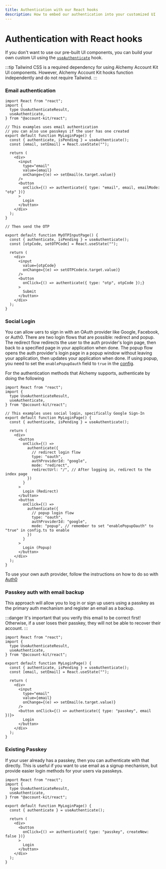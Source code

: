 ```yaml
---
title: Authentication with our React hooks
description: How to embed our authentication into your customized UI
---
```


# Authentication with React hooks

If you don't want to use our pre-built UI components, you can build your own custom UI using the [`useAuthenticate`](/reference/account-kit/react/hooks/useAuthenticate) hook.

:::tip
Tailwind CSS is a required dependency for using Alchemy Account Kit UI components. However, Alchemy Account Kit hooks function independently and do not require Tailwind.
:::

### Email authentication

```tsx twoslash
import React from "react";
import {
  type UseAuthenticateResult,
  useAuthenticate,
} from "@account-kit/react";

// This examples uses email authentication
// you can also use passkeys if the user has one created
export default function MyLoginPage() {
  const { authenticate, isPending } = useAuthenticate();
  const [email, setEmail] = React.useState("");

  return (
    <div>
      <input
        type="email"
        value={email}
        onChange={(e) => setEmail(e.target.value)}
      />
      <button
        onClick={() => authenticate({ type: "email", email, emailMode: "otp" })}
      >
        Login
      </button>
    </div>
  );
}

// Then send the OTP

export default function MyOTPInputPage() {
  const { authenticate, isPending } = useAuthenticate();
  const [otpCode, setOTPCode] = React.useState("");

  return (
    <div>
      <input
        value={otpCode}
        onChange={(e) => setOTPCode(e.target.value)}
      />
      <button
        onClick={() => authenticate({ type: "otp", otpCode });}
      >
        Submit
      </button>
    </div>
  );
}
```

### Social Login

You can allow uers to sign in with an OAuth provider like Google, Facebook, or Auth0. There are two login flows that are possible: redirect and popup. The redirect flow redirects the user to the auth provider's login page, then back to a specified page in your application when done. The popup flow opens the auth provider's login page in a popup window without leaving your application, then updates your application when done. If using popup, you need to set the `enablePopupOauth` field to `true` in the [config](/react/quickstart).

For the authentication methods that Alchemy supports, authenticate by doing the following

```tsx twoslash
import React from "react";
import {
  type UseAuthenticateResult,
  useAuthenticate,
} from "@account-kit/react";

// This examples uses social login, specifically Google Sign-In
export default function MyLoginPage() {
  const { authenticate, isPending } = useAuthenticate();

  return (
    <div>
      <button
        onClick={() =>
          authenticate({
            // redirect login flow
            type: "oauth",
            authProviderId: "google",
            mode: "redirect",
            redirectUrl: "/", // After logging in, redirect to the index page
          })
        }
      >
        Login (Redirect)
      </button>
      <button
        onClick={() =>
          authenticate({
            // popup login flow
            type: "oauth",
            authProviderId: "google",
            mode: "popup", // remember to set "enablePopupOauth" to "true" in config.ts to enable
          })
        }
      >
        Login (Popup)
      </button>
    </div>
  );
}
```

To use your own auth provider, follow the instructions on how to do so with [Auth0](https://accountkit.alchemy.com/signer/authentication/auth0)

### Passkey auth with email backup

This approach will allow you to log in or sign up users using a passkey as the primary auth mechanism and register an email as a backup.

:::danger
It's important that you verify this email to be correct first! Otherwise, if a user loses their passkey, they will not be able to recover their account.
:::

```tsx twoslash
import React from "react";
import {
  type UseAuthenticateResult,
  useAuthenticate,
} from "@account-kit/react";

export default function MyLoginPage() {
  const { authenticate, isPending } = useAuthenticate();
  const [email, setEmail] = React.useState("");

  return (
    <div>
      <input
        type="email"
        value={email}
        onChange={(e) => setEmail(e.target.value)}
      />
      <button onClick={() => authenticate({ type: "passkey", email })}>
        Login
      </button>
    </div>
  );
}
```

### Existing Passkey

If your user already has a passkey, then you can authenticate with that directly. This is useful if you want to use email as a signup mechanism, but provide easier login methods for your users via passkeys.

```tsx twoslash
import React from "react";
import {
  type UseAuthenticateResult,
  useAuthenticate,
} from "@account-kit/react";

export default function MyLoginPage() {
  const { authenticate } = useAuthenticate();

  return (
    <div>
      <button
        onClick={() => authenticate({ type: "passkey", createNew: false })}
      >
        Login
      </button>
    </div>
  );
}
```
